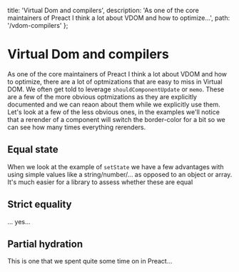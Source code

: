   title: 'Virtual Dom and compilers',
  description: 'As one of the core maintainers of Preact I think a lot about VDOM and how to optimize...',
  path: '/vdom-compilers'
};

# Virtual Dom and compilers

As one of the core maintainers of Preact I think a lot about VDOM and how to optimize, there are a lot of
optmizations that are easy to miss in Virtual DOM. We often get told to leverage `shouldComponentUpdate` or `memo`.
These are a few of the more obvious optmizations as they are explicitly documented and we can reaon about them while
we explicitly use them. Let's look at a few of the less obvious ones, in the examples we'll notice that a rerender of
a component will switch the border-color for a bit so we can see how many times everything rerenders.

## Equal state

When we look at the example of `setState` we have a few advantages with using simple values like a string/number/... as
opposed to an object or array. It's much easier for a library to assess whether these are equal

## Strict equality

... yes...

## Partial hydration

This is one that we spent quite some time on in Preact...
